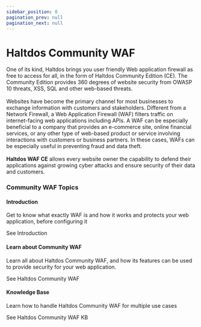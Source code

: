---
sidebar_position: 0
pagination_prev: null
pagination_next: null
---


# Haltdos Community WAF

<div className='gallery'>
  <div className='sub-heading'>
    <p>
      One of its kind, Haltdos brings you user friendly Web application firewall as free to access for all, in the form of Haltdos Community Edition (CE). The Community Edition provides 360 degrees of website security from OWASP 10 threats, XSS, SQL and other web-based threats.
      <br />
      <br />
      Websites have become the primary channel for most businesses to exchange information with customers and stakeholders.
      Different from a Network Firewall, a Web Application Firewall (WAF) filters traffic on internet-facing web applications including APIs.
      A WAF can be especially beneficial to a company that provides an e-commerce site, online financial services, or any other type of web-based product or service involving interactions with customers or business partners. In these cases, WAFs can be especially useful in preventing fraud and data theft.
      <br /><br />
      <b>Haltdos WAF CE</b> allows every website owner the capability to defend their applications against growing cyber attacks and ensure security of their data and customers.
      <br />
    </p>
  </div>
  
  <div className='sub-heading'>
    <h3>Community WAF Topics</h3>
  </div>
  <div className='card'>
    <h4>Introduction</h4>
    <p>Get to know what exactly WAF is and how it works and protects your web application, before configuring it</p>
    <VersionedLink to='community/introduction'>
      See Introduction <ArrowRight className='arrow' />
    </VersionedLink>
  </div>
  <div className='card'>
    <h4>Learn about Community WAF</h4>
    <p>
      Learn all about Haltdos Community WAF, and how its features can be used to provide security for your web application.
    </p>
    <VersionedLink to='community/overview'>
      See Haltdos Community WAF <ArrowRight className='arrow' />
    </VersionedLink>
  </div>
  <div className='card'>
    <h4>Knowledge Base</h4>
    <p>
      Learn how to handle Haltdos Community WAF for multiple use cases
    </p>
    <VersionedLink to='community/kb'>
      See Haltdos Community WAF KB <ArrowRight className='arrow' />
    </VersionedLink>
  </div>
</div>
